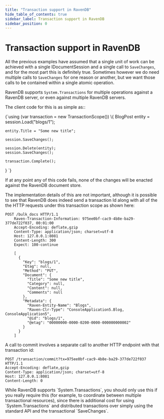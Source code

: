 ```yaml
---
title: "Transaction support in RavenDB"
hide_table_of_contents: true
sidebar_label: Transaction support in RavenDB
sidebar_position: 0
---
```



# Transaction support in RavenDB

All the previous examples have assumed that a single unit of work can be achieved with a single IDocumentSession and a single call to `SaveChanges`, and for the most part this is definitely true. Sometimes however we do need multiple calls to `SaveChanges` for one reason or another, but we want those calls to be contained within a single atomic operation.

RavenDB supports `System.Transactions` for multiple operations against a RavenDB server, or even against multiple RavenDB servers.

The client code for this is as simple as::

<TabItem value="transaction_support_1" label="transaction_support_1">
<CodeBlock language="csharp">
{`using (var transaction = new TransactionScope())
\{
	BlogPost entity = session.Load<BlogPost>("blogs/1");

	entity.Title = "Some new title";

	session.SaveChanges();

	session.Delete(entity);
	session.SaveChanges();

	transaction.Complete();
\}
`}
</CodeBlock>
</TabItem>
	
If at any point any of this code fails, none of the changes will be enacted against the RavenDB document store.

The implementation details of this are not important, although it is possible to see that RavenDB does indeed send a transaction Id along with all of the the HTTP requests under this transaction scope as shown here:

    
```
POST /bulk_docs HTTP/1.1
    Raven-Transaction-Information: 975ee0bf-cac9-4b8e-ba29-377de722f037, 00:01:00
    Accept-Encoding: deflate,gzip
    Content-Type: application/json; charset=utf-8
    Host: 127.0.0.1:8081
    Content-Length: 300
    Expect: 100-continue

    [
      {
        "Key": "blogs/1",
        "Etag": null,
        "Method": "PUT",
        "Document": {
          "Title": "Some new title",
          "Category": null,
          "Content": null,
          "Comments": null
        },
        "Metadata": {
          "Raven-Entity-Name": "Blogs",
          "Raven-Clr-Type": "ConsoleApplication5.Blog, ConsoleApplication5",
          "@id": "blogs/1",
          "@etag": "00000000-0000-0200-0000-000000000002"
        }
      }
    ]
```


A call to commit involves a separate call to another HTTP endpoint with that transaction id:

	POST /transaction/commit?tx=975ee0bf-cac9-4b8e-ba29-377de722f037 HTTP/1.1
	Accept-Encoding: deflate,gzip
	Content-Type: application/json; charset=utf-8
	Host: 127.0.0.1:8081
	Content-Length: 0

<Admonition type="note" title="">
While RavenDB supports `System.Transactions`, you should only use this if you really require this (for example, to coordinate between multiple transactional resources), since there is additional cost for using `System.Transactions` and distributed transactions over simply using the standard API and the transactional `SaveChanges`.
</Admonition>
